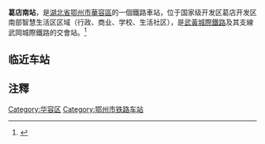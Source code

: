 {{Infobox China railway station 
|车站名称 =葛店南站
|图片 = Gediannan Railway Station.jpg
|图片介绍 = 葛店南站
|英文名称 = Gediannan Railway Station
|电报码 = GNN
|拼音码 = GDN
|德文名称=Gediannan Bahnhof
|车站类型= 客运站
|开通运营=  2014年
|车站位置 = {{PRC}}[[湖北省|湖北省]][[鄂州市|鄂州市]][[华容区|华容区]]
|坐标= {{coord|30|29|33.36|N|114|39|18.29|E|format=dms|region:CN_type:railwaystation|display=inline,title}}
|归属 = [[武汉铁路局|武汉铁路局]]
|使用状态= 使用中
|线路 = [[武黄城际铁路|武黄城际铁路]]
|车站等级 = 
|月台数目 = 4
|到发线 = 6
|网站= 
}}
'''葛店南站'''，是[[湖北省|湖北省]][[鄂州市|鄂州市]][[華容區|華容區]]的一個鐵路車站，位于国家级开发区葛店开发区南部智慧生活区区域（行政、商业、学校、生活社区），是[[武黃城際鐵路|武黃城際鐵路]]及其支線武岡城際鐵路的交會站。<ref>{{Cite web |url=http://www.whrailway.cn/a/201406/6/20140606104602.html |title=武汉铁路局葛店南站介紹。 |access-date=2014-11-18 |archive-url=https://web.archive.org/web/20141129081240/http://www.whrailway.cn/a/201406/6/20140606104602.html |archive-date=2014-11-29 |dead-url=yes }}</ref>
==临近车站==
{{start rail box|[[中国铁路|中国铁路]]}}
{{s-inop|[[左岭站|左岭站]]}}
{{s-line|[[武黄城际铁路|武黄城际铁路]]}}
{{s-inop|[[华容南站|华容南站]]<br />[[华容东站|华容东站]]}}
{{end box}}

==注釋==
{{reflist}}

{{武黄城际铁路}}
{{武九客运专线}}
{{武漢轨道交通11號線|nocat}}
{{鄂州市}}
[[Category:华容区|Category:华容区]]
[[Category:鄂州市铁路车站|Category:鄂州市铁路车站]]